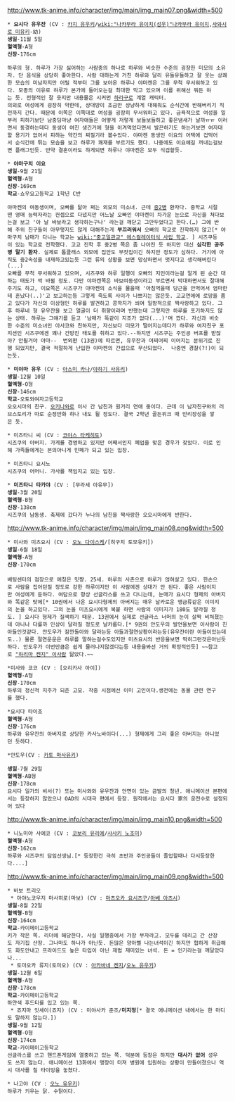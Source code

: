 http://www.tk-anime.info/character/img/main/img_main07.png&width=500
 * '''요시다 유우잔''' (CV : [[카지 유우키]]/[[wiki:"나카무라 유이치(성우)"나카무라 유이치]],[[사와시로 미유키]]-幼)
 '''생일'''-11월 5일
 '''혈액형'''-A형
 '''신장'''-176cm

 하루의 형. 하루가 가장 싫어하는 사람중의 하나로 하루와 비슷한 수준의 굉장한 미모의 소유자. 단 음식을 상당히 좋아한다. 사람 대하는게 거친 하루와 달리 유들유들하고 잘 웃는 상쾌한 모습의 미남자지만 어릴 적부터 그를 보아온 하루나 야마켄은 그를 무척 무서워하고 있다. 모종의 이유로 하루가 본가에 들어오는걸 최대한 막고 있으며 이를 위해선 뭐든 하는 듯. 전형적인 잘 웃지만 내용물은 시커먼 [[하라구로]] 계열 캐릭터.
 의외로 여성에게 굉장히 약한데, 상대방이 조금만 상냥하게 대해줘도 순식간에 반해버리기 직전까지 간다. 때문에 이쪽은 이쪽대로 여성을 굉장히 무서워하고 있다. 금욕적으로 여성을 일부러 피하기보단 남중딩마냥 여자애들은 어떻게 저렇게 보들보들하고 좋은냄새가 날까ㅠㅠ 이러면서 동경하는데다 동생이 여친 생긴거에 형을 이겨먹었다면서 발끈하기도 하는거보면 여자대할 용기가 없어서 피하는 약간의 찌질기라 볼수있다. 야마켄 동생인 이요의 어택에 겁먹어서 순식간에 튀는 모습을 보고 하루가 쾌재를 부르기도 했다. 나중에도 이요얘길 꺼내는걸보면 플래그인듯. 만약 결혼이라도 하게되면 하루나 야마켄은 모두 식겁할듯.

 * '''야마구치 이요'''
 '''생일'''-9월 21일
 '''혈액형'''-A형
 '''신장'''-169cm
 '''학교'''-쇼우요고등학교 1학년 C반

 야마켄의 여동생이며, 오빠를 닮아 쩌는 외모의 미소녀. 근데 [[중2병]] 환자다. 중학교 시절땐 영매 능력자라는 컨셉으로 다녔지만 어느날 오빠인 야마켄이 차가운 눈으로 자신을 쳐다보는걸 보고 '아 날 바보라고 생각하는구나' 라는걸 깨닫고 그만두었다고 한다.(…) 그에 반해 주위 친구들이 아무렇지도 않게 대해주는게 '''부끄러워서''' 오빠의 학교로 진학하지 않고[* 야마구치 남매가 다니는 학교는 [[wiki:"중고일관교" 에스컬레이터식 사립 학교]]. ] 시즈쿠등이 있는 학교로 전학했다. 고교 진학 후 중2병 쪽은 좀 나아진 듯 하지만 대신 '''심각한 공주병 말기 환자'''. 실제로 톱클래스 외모에 집안도 부잣집이긴 하지만 정도가 심하다. 거기에 아직도 중2속성을 내재하고있는듯 그런 류의 상황을 보면 망상하면서 멋지다고 생각해버린다(...)
 오빠를 무척 무서워하고 있으며, 시즈쿠와 하루 일행이 오빠의 지인이라는걸 알게 된 순간 대하는 태도가 싹 바뀔 정도. 다만 야마켄쪽은 바보여동생이라고 부르면서 박대하면서도 잘대해주기도 하고, 이요쪽은 시즈쿠가 야마켄의 소식을 물을때 '아침먹을때 당근을 안먹어서 엄마한테 혼났다(..)'고 보고하는등 그렇게 죽도록 사이가 나쁘지는 않은듯. 고교연애에 로망을 품고 있다가 자신의 이상형인 하루를 발견하고 콩깍지가 씌여 일방적으로 짝사랑하고 있다. 그후 하루네 형 유우잔을 보고 얼굴이 더 취향이라며 반했는데 그렇지만 하루를 포기하지도 않는 상태. 하루는 그얘기를 듣고 '남매가 똑같이 지조가 없다(...)'며 깠다. 자신과 비슷한 수준의 미소녀인 아사코와 친하지만, 자신보다 미모가 떨어지는데다가 하루와 여자친구 포지션인 시즈쿠에겐 꽤나 건방진 태도를 취하고 있다.--하지만 시즈쿠는 주인공 버프를 받잖아? 안될거야 아마--  번외편 (13권)에 따르면, 유우잔과 어찌어찌 이어지는 분위기로 진행 되었지만, 결국 적절하게 난입한 야마켄의 간섭으로 무산되었다.  나중엔 경찰(?!)이 되는듯.

 * '''미야마 유우''' (CV : [[아스미 카나]]/[[야하기 사유리]])
 '''생일'''-12월 10일
 '''혈액형'''-O형
 '''신장'''-146cm
 '''학교'''-오토와여자고등학교
 오오시마의 친구. [[오키나와]]로 이사 간 남친과 원거리 연애 중이다. 근데 이 남자친구와의 러브스토리가 따로 순정만화 하나 내도 될 정도다. 결국 2학년 골든위크 때 만리장성을 쌓은 듯.

 
 * 미즈타니 씨 (CV : [[코야스 타케히토]])
 시즈쿠의 아버지. 가게를 경영하고 있지만 어째서인지 폐업을 맞은 경우가 잦았다. 이로 인해 가족들에게는 본의아니게 민폐가 되고 있는 입장.

 * 미즈타니 요시노
 시즈쿠의 어머니. 가사를 책임지고 있는 입장.

 * '''미즈타니 타카야''' (CV : [무라세 아유무])
 '''생일'''-3월 20일
 '''혈액형'''-B형
 '''신장'''-138cm
 시즈쿠의 남동생. 축제에 갔다가 누나의 남친을 짝사랑한 오오시마에게 반한다.

http://www.tk-anime.info/character/img/main/img_main08.png&width=500
 * 미사와 미츠요시 (CV : [[오노 다이스케]]/[히구치 토모유키])
 '''생일'''-6월 18일
 '''혈액형'''-A형
 '''신장'''-170cm
 
 배팅센터의 점장으로 애칭은 밋쨩. 25세. 하루의 사촌으로 하루가 얹혀살고 있다. 한손으로 사람을 집어던질 정도로 강한 하루이지만 이 사람에겐 상대가 안 된다. 좋은 사람이지만 여성에게 둔하다. 여담으로 항상 선글라스를 쓰고 다니는데, 눈매가 요시다 형제의 아버지와 똑같은 탓에[* 10권에서 나온 요시다형제의 아버지는 매우 날카로운 맹금류같은 이미지의 눈을 하고있다. 그의 눈을 미츠요시에게 복붙 하면 사람의 이미지가 180도 달라질 정도. ] 요시다 형제가 질색하기 때문. 13권에서 실제로 선글라스 너머의 눈이 살짝 비쳐졌는데 아니나 다를까 인상이 달라질 정도로 날카롭다.[* 9권의 안도우의 발언을보면 이사람이 친아들인것같다. 안도우가 잠깐돌아와 달라는등 아들과절연상황이라는등(유우잔이란 아들이있는데도..) 물론 절연운운은 하루를 말하는걸수도있지만 미츠요시의 반응을보면 딱히그런것은아닌듯하다. 안도우가 이번만큼은 쉽게 물러나지않겠다는등 내용을봐선 거의 확정적인듯] ~~참고로 [["하리마 켄지" 이사람]] 닮았다.~~

 *미사와 쿄코 (CV : [오리카사 아이])
 '''혈액형'''-A형
 '''신장'''-170cm
 하루의 정신적 지주가 되준 고모. 작중 시점에선 이미 고인이다.생전에는 동물 관련 연구를 했다.


 *요시다 타이조
 '''혈액형'''-A형
 '''신장'''-176cm
 하루와 유우잔의 아버지로 상당한 카사노바이다(...) 형제에게 그리 좋은 아버지는 아니었던 듯하다.


 *안도우(CV : [[카토 마사유키]])

 '''생일'''-7월 29일
 '''혈액형'''-AB형
 '''신장'''-178cm
 요시다 일가의 비서(?) 또는 미사와와 유우잔과 안면이 있는 금발의 청년. 애니메이션 본편에서는 등장하지 않았으나 OAD의 시대극 편에서 등장. 원작에서는 요시다 家의 운전수로 설정되어 있다


http://www.tk-anime.info/character/img/main/img_main10.png&width=500
 * 니노미야 사에코 (CV : [[코보리 유리에]]/[[사사키 노조미]])
 '''혈액형'''-A형
 '''신장'''-162cm
 하루와 시즈쿠의 담임선생님.[* 등장한건 극히 초반과 주인공들이 졸업할때나 다시등장한다....]

http://www.tk-anime.info/character/img/main/img_main09.png&width=500
 * 바보 트리오
  * 아야노코우지 마사히로(마보) (CV : [[마츠오카 요시츠구]]/[[아베 아츠시]])
 '''생일'''-8월 22일
 '''혈액형'''-B형
 '''신장'''-164cm
 '''학교'''-카이메이고등학교
 키가 작은 쪽. 리더에 해당한다. 사실 일행중에서 가장 부자라고. 모두를 데리고 간 산장도 자기집 산장. 그나마도 하나가 아닌듯. 돈많은 양아삘 나는녀석이긴 하지만 헙하게 취급해도 화도안내고 프라이드도 높은 타입이 아닌 제법 재미있는 녀석. 돈 = 인기라는걸 깨달았다나...
  * 토미오카 류지(토미오) (CV : [[아카바네 켄지]]/[[오노 유우키]])
 '''생일'''-12월 6일
 '''혈액형'''-A형
 '''신장'''-178cm
 '''학교'''-카이메이고등학교
 하얀색 후드티를 입고 있는 쪽. 
  * 죠지마 잇세이(죠지) (CV : 미야사카 준조/'''미지정'''[* 결국 애니메이션 내에서는 한 마디도 말하지 않는다.])
 '''생일'''-9월 12일
 '''혈액형'''-O형
 '''신장'''-174cm
 '''학교'''-카이메이고등학교
 선글라스를 쓰고 핸드폰게임에 열중하고 있는 쪽. 덕분에 등장은 하지만 '''대사가 없어''' 성우도 쓰지 않는다. 애니메이션 13화에서 맹장이 터져 병원에 입원하는 상황이 만들어졌으나 역시 대사를 칠 타이밍을 놓쳤다.

 * 나고야 (CV : [[오노 유우키]])
 하루가 키우는 닭. 수탉이다.
